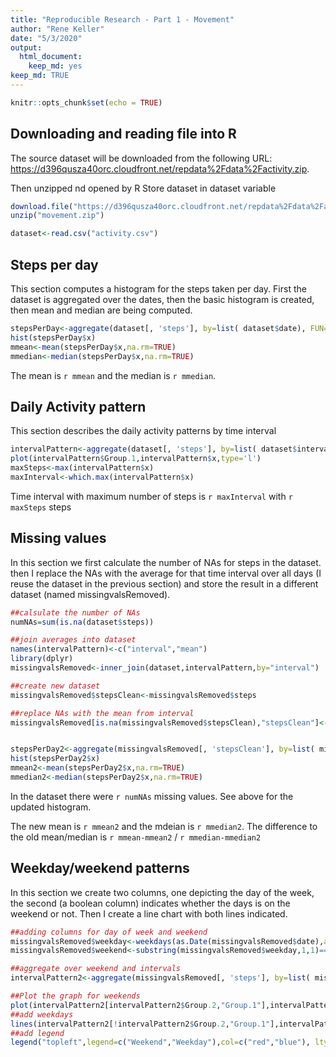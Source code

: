 ---
title: "Reproducible Research - Part 1 - Movement"
author: "Rene Keller"
date: "5/3/2020"
output: 
  html_document: 
    keep_md: yes
keep_md: TRUE
---

```{r setup, include=FALSE}
knitr::opts_chunk$set(echo = TRUE)
```

## Downloading and reading file into R

The source dataset will be downloaded from the following URL: <https://d396qusza40orc.cloudfront.net/repdata%2Fdata%2Factivity.zip>.

Then unzipped nd opened by R
Store dataset in dataset variable

```{r loading}
download.file("https://d396qusza40orc.cloudfront.net/repdata%2Fdata%2Factivity.zip", destfile="movement.zip")
unzip("movement.zip")

dataset<-read.csv("activity.csv")
```

## Steps per day

This section computes a histogram for the steps taken per day. 
First the dataset is aggregated over the dates, then the basic histogram is created, then mean and median are being computed.

```{r stepsperday, echo=TRUE}
stepsPerDay<-aggregate(dataset[, 'steps'], by=list( dataset$date), FUN=sum) 
hist(stepsPerDay$x)
mmean<-mean(stepsPerDay$x,na.rm=TRUE)
mmedian<-median(stepsPerDay$x,na.rm=TRUE)
```

The mean is `r mmean` and the median is `r mmedian`.

## Daily Activity pattern

This section describes the daily activity patterns by time interval

```{r intervalpattern, echo=TRUE}
intervalPattern<-aggregate(dataset[, 'steps'], by=list( dataset$interval), FUN=mean, na.rm=TRUE)
plot(intervalPattern$Group.1,intervalPattern$x,type='l')
maxSteps<-max(intervalPattern$x)
maxInterval<-which.max(intervalPattern$x)
```

Time interval with maximum number of steps is `r maxInterval` with `r maxSteps` steps

## Missing values

In this section we first calculate the number of NAs for steps in the dataset. then I replace the NAs with the average for that time interval over all days (I reuse the dataset in the previous section) and store the result in a different dataset (named missingvalsRemoved).


```{r missingvalues, echo=TRUE}
##calsulate the number of NAs
numNAs=sum(is.na(dataset$steps))

##join averages into dataset
names(intervalPattern)<-c("interval","mean")
library(dplyr)
missingvalsRemoved<-inner_join(dataset,intervalPattern,by="interval")

##create new dataset
missingvalsRemoved$stepsClean<-missingvalsRemoved$steps

##replace NAs with the mean from interval
missingvalsRemoved[is.na(missingvalsRemoved$stepsClean),"stepsClean"]<-missingvalsRemoved[is.na(missingvalsRemoved$stepsClean),"mean"]


stepsPerDay2<-aggregate(missingvalsRemoved[, 'stepsClean'], by=list( missingvalsRemoved$date), FUN=sum) 
hist(stepsPerDay2$x)
mmean2<-mean(stepsPerDay2$x,na.rm=TRUE)
mmedian2<-median(stepsPerDay2$x,na.rm=TRUE)

```

In the dataset there were `r numNAs` missing values. See above for the updated histogram. 

The new mean is `r mmean2` and the mdeian is `r mmedian2`. The difference to the old mean/median is `r mmean-mmean2` / `r mmedian-mmedian2`

## Weekday/weekend patterns
In this section we create two columns, one depicting the day of the week, the second (a boolean column) indicates whether the days is on the weekend or not.
Then I create a line chart with both lines indicated.

```{r weekdays, echo=TRUE}
##adding columns for day of week and weekend
missingvalsRemoved$weekday<-weekdays(as.Date(missingvalsRemoved$date),abbreviate=TRUE)
missingvalsRemoved$weekend<-substring(missingvalsRemoved$weekday,1,1)=="S"

##aggregate over weekend and intervals
intervalPattern2<-aggregate(missingvalsRemoved[, 'steps'], by=list( missingvalsRemoved$interval,missingvalsRemoved$weekend), FUN=mean, na.rm=TRUE)

##Plot the graph for weekends
plot(intervalPattern2[intervalPattern2$Group.2,"Group.1"],intervalPattern2[intervalPattern2$Group.2,"x"],type='l',col="red")
##add weekdays
lines(intervalPattern2[!intervalPattern2$Group.2,"Group.1"],intervalPattern2[!intervalPattern2$Group.2,"x"],col="blue")
##add legend
legend("topleft",legend=c("Weekend","Weekday"),col=c("red","blue"), lty=1)

```

